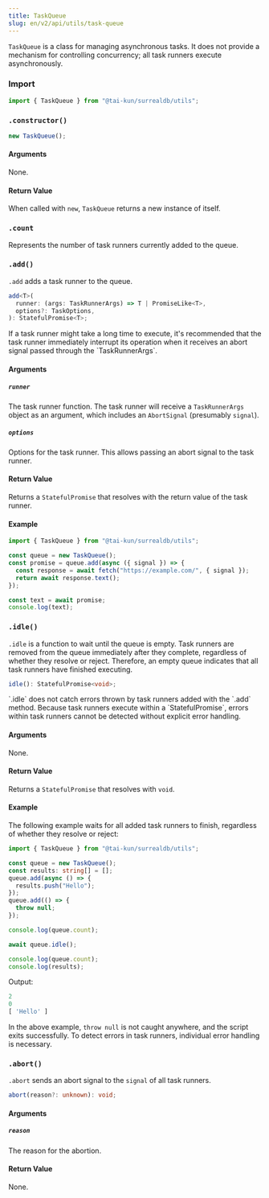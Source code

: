 ```yaml
---
title: TaskQueue
slug: en/v2/api/utils/task-queue
---
```



`TaskQueue` is a class for managing asynchronous tasks.  It does not provide a mechanism for controlling concurrency; all task runners execute asynchronously.

### Import

```ts
import { TaskQueue } from "@tai-kun/surrealdb/utils";
```

### `.constructor()`

```ts
new TaskQueue();
```

#### Arguments

None.

#### Return Value

When called with `new`, `TaskQueue` returns a new instance of itself.

### `.count` <Badge variant="instance" /><Badge variant="property" /><Badge variant="readonly" />

Represents the number of task runners currently added to the queue.

### `.add()` <Badge variant="instance" /><Badge variant="method" />

`.add` adds a task runner to the queue.

```ts
add<T>(
  runner: (args: TaskRunnerArgs) => T | PromiseLike<T>,
  options?: TaskOptions,
): StatefulPromise<T>;
```

<Aside type="caution">
  If a task runner might take a long time to execute, it's recommended that the task runner immediately interrupt its operation when it receives an abort signal passed through the `TaskRunnerArgs`.
</Aside>

#### Arguments

##### `runner`

The task runner function.  The task runner will receive a `TaskRunnerArgs` object as an argument, which includes an `AbortSignal` (presumably `signal`).

##### `options`

Options for the task runner.  This allows passing an abort signal to the task runner.


#### Return Value

Returns a `StatefulPromise` that resolves with the return value of the task runner.

#### Example

```ts
import { TaskQueue } from "@tai-kun/surrealdb/utils";

const queue = new TaskQueue();
const promise = queue.add(async ({ signal }) => {
  const response = await fetch("https://example.com/", { signal });
  return await response.text();
});

const text = await promise;
console.log(text);
```

### `.idle()` <Badge variant="instance" /><Badge variant="method" />

`.idle` is a function to wait until the queue is empty. Task runners are removed from the queue immediately after they complete, regardless of whether they resolve or reject. Therefore, an empty queue indicates that all task runners have finished executing.

```ts
idle(): StatefulPromise<void>;
```

<Aside type="caution">
  `.idle` does not catch errors thrown by task runners added with the `.add` method. Because task runners execute within a `StatefulPromise`, errors within task runners cannot be detected without explicit error handling.
</Aside>

#### Arguments

None.

#### Return Value

Returns a `StatefulPromise` that resolves with `void`.

#### Example

The following example waits for all added task runners to finish, regardless of whether they resolve or reject:

```ts
import { TaskQueue } from "@tai-kun/surrealdb/utils";

const queue = new TaskQueue();
const results: string[] = [];
queue.add(async () => {
  results.push("Hello");
});
queue.add(() => {
  throw null;
});

console.log(queue.count);

await queue.idle();

console.log(queue.count);
console.log(results);
```

Output:

```js
2
0
[ 'Hello' ]
```

In the above example, `throw null` is not caught anywhere, and the script exits successfully.  To detect errors in task runners, individual error handling is necessary.

### `.abort()` <Badge variant="instance" /><Badge variant="method" />

`.abort` sends an abort signal to the `signal` of all task runners.

```ts
abort(reason?: unknown): void;
```

#### Arguments

##### `reason`

The reason for the abortion.

#### Return Value

None.
